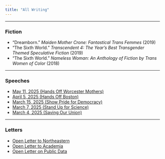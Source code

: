 ```yaml
---
title: "All Writing"
---
```


***

### Fiction

- "Dreamborn." *Maiden Mother Crone: Fantastical Trans Femmes* (2019)
- "The Sixth World." *Transcendent 4: The Year's Best Transgender Themed Speculative Fiction* (2019)
- "The Sixth World." *Nameless Woman: An Anthology of Fiction by Trans Women of Color* (2018)

***

### Speeches

- [May 11, 2025 (Hands Off Worcester Mothers)](speech-may-11-2025.html)
- [April 5, 2025 (Hands Off Boston)](speech-april-5-2025.html)
- [March 15, 2025 (Show Pride for Democracy)](speech-march-15-2025.html)
- [March 7, 2025 (Stand Up for Science)](speech-march-7-2025.html)
- [March 4, 2025 (Saving Our Union)](speech-march-4-2025.html)

***

### Letters

- [Open Letter to Northeastern](letter-to-northeastern.html)
- [Open Letter to Academia](letter-to-academia.html)
- [Open Letter on Public Data](letter-on-public-data.html)
